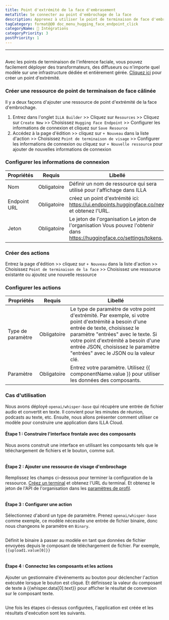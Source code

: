 ```yaml
---
title: Point d'extrémité de la face d'embrasement
metaTitle: Se connecter au point d'embrochage de la face
description: Apprenez à utiliser le point de terminaison de face d'embrochage en ILLA
tagCategory: format@@0 doc_menu_hugging_face_endpoint_click
categoryName: 🔨 Intégrations
categoryPriority: 3
postPriority: 1
---
```


* * *

## <Heading hidden>Point de terminaison de la face câlinée</Heading>

Avec les points de terminaison de l'inférence faciale, vous pouvez facilement déployer des transformateurs, des diffuseurs ou n'importe quel modèle sur une infrastructure dédiée et entièrement gérée. [Cliquez ici](https://ui.endpoints.huggingface.co/new) pour créer un point d'extrémité. 

### Créer une ressource de point de terminaison de face câlinée

Il y a deux façons d'ajouter une ressource de point d'extrémité de la face d'embrochage. 

1.  Entrez dans l'onglet `ILLA Builder` >> Cliquez sur `Resources` >> Cliquez sur `Create New` >> Choisissez `Hugging Face Endpoint` >> Configurer les informations de connexion et cliquez sur `Save Resource`
2.  Accédez à la page d'édition >> cliquez sur `+ Nouveau` dans la liste d'action >> Choisissez `Point de terminaison de visage` >> Configurer les informations de connexion ou cliquez sur `+ Nouvelle ressource` pour ajouter de nouvelles informations de connexion

### Configurer les informations de connexion

| Propriétés   | Requis      | Libellé                                                                                                                   |
| ------------ | ----------- | ------------------------------------------------------------------------------------------------------------------------- |
| Nom          | Obligatoire | Définir un nom de ressource qui sera utilisé pour l'affichage dans ILLA                                                   |
| Endpoint URL | Obligatoire | créez un point d'extrémité ici: https://ui.endpoints.huggingface.co/new et obtenez l'URL.                                 |
| Jeton        | Obligatoire | Le jeton de l'organisation Le jeton de l'organisation Vous pouvez l'obtenir dans https://huggingface.co/settings/tokens.  |

### Créer des actions

Entrez la page d'édition >> cliquez sur `+ Nouveau` dans la liste d'action >> Choisissez `Point de terminaison de la face` >> Choisissez une ressource existante ou ajoutez une nouvelle ressource

### Configurer les actions

| Propriétés        | Requis      | Libellé                                                                                                                                                                                                                                                                                           |
| ----------------- | ----------- | ------------------------------------------------------------------------------------------------------------------------------------------------------------------------------------------------------------------------------------------------------------------------------------------------- |
| Type de paramètre | Obligatoire | Le type de paramètre de votre point d'extrémité. Par exemple, si votre point d'extrémité a besoin d'une entrée de texte, choisissez le paramètre "entrées" avec le texte. Si votre point d'extrémité a besoin d'une entrée JSON, choisissez le paramètre "entrées" avec le JSON ou la valeur clé. |
| Paramètre         | Obligatoire | Entrez votre paramètre. Utilisez {{ componentName.value }} pour utiliser les données des composants.                                                                                                                                                                                              |

### Cas d'utilisation

Nous avons déployé `openai/whisper-base` qui récupère une entrée de fichier audio et convertit en texte. Il convient pour les minutes de réunion, podcasts au texte, etc. Ensuite, nous allons présenter comment utiliser ce modèle pour construire une application dans ILLA Cloud.

#### Étape 1 : Construire l'interface frontale avec des composants

Nous avons construit une interface en utilisant les composants tels que le téléchargement de fichiers et le bouton, comme suit.

<img src='https://cdn.illacloud.com/official-website/img/docs/connect/hf1.png' alt="" />

#### Étape 2 : Ajouter une ressource de visage d'embrochage

Remplissez les champs ci-dessous pour terminer la configuration de la ressource. [Créez un terminal](https://ui.endpoints.huggingface.co/new) et obtenez l'URL du terminal. Et obtenez le jeton de l'API de l'organisation dans les [paramètres de profil](https://huggingface.co/settings/tokens). 

<img src='https://cdn.illacloud.com/official-website/img/docs/connect/hf2.png' alt="" />

#### Étape 3 : Configurer une action

Sélectionnez d'abord un type de paramètre. Prenez `openai/whisper-base` comme exemple, ce modèle nécessite une entrée de fichier binaire, donc nous changeons le paramètre en `Binary`.

<img src='https://cdn.illacloud.com/official-website/img/docs/connect/hf3.png' alt="" />

Définit le binaire à passer au modèle en tant que données de fichier envoyées depuis le composant de téléchargement de fichier. Par exemple, `{{upload1.value[0]}}`

<img src='https://cdn.illacloud.com/official-website/img/docs/connect/hf4.png' alt="" />

#### Étape 4 : Connectez les composants et les actions

Ajouter un gestionnaire d'événements au bouton pour déclencher l'action exécutée lorsque le bouton est cliqué. Et définissez la valeur du composant de texte à {{whisper.data[0].text}} pour afficher le résultat de conversion sur le composant texte. 

<img src='https://cdn.illacloud.com/official-website/img/docs/connect/hf5.png' alt="" />

Une fois les étapes ci-dessus configurées, l'application est créée et les résultats d'exécution sont les suivants.

<img src='https://cdn.illacloud.com/official-website/img/docs/connect/hf6.gif' alt="" />

